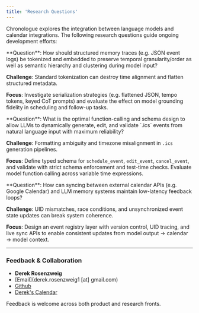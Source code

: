 ```yaml
---
title: 'Research Questions'
---
```


Chronologue explores the integration between language models and calendar integrations. The following research questions guide ongoing development efforts:

<AccordionGroup>

<Accordion title="Temporal Embedding and Tokens">
  **Question**: How should structured memory traces (e.g. JSON event logs) be tokenized and embedded to preserve temporal granularity/order as well as semantic hierarchy and clustering during model input?

  **Challenge**: Standard tokenization can destroy time alignment and flatten structured metadata.

  **Focus**: Investigate serialization strategies (e.g. flattened JSON, tempo tokens, keyed CoT prompts) and evaluate the effect on model grounding fidelity in scheduling and follow-up tasks.
</Accordion>

<Accordion title="Function Calling and Validation">
  **Question**: What is the optimal function-calling and schema design to allow LLMs to dynamically generate, edit, and validate `.ics` events from natural language input with maximum reliability?

  **Challenge**: Formatting ambiguity and timezone misalignment in `.ics` generation pipelines.

  **Focus**: Define typed schema for `schedule_event`, `edit_event`, `cancel_event`, and validate with strict schema enforcement and test-time checks. Evaluate model function calling across variable time expressions.
</Accordion>

<Accordion title="Latency of Calendar Integrations">
  **Question**: How can syncing between external calendar APIs (e.g. Google Calendar) and LLM memory systems maintain low-latency feedback loops?

  **Challenge**: UID mismatches, race conditions, and unsynchronized event state updates can break system coherence.

  **Focus**: Design an event registry layer with version control, UID tracing, and live sync APIs to enable consistent updates from model output → calendar → model context.
</Accordion>

</AccordionGroup>

---

### Feedback & Collaboration

- **Derek Rosenzweig**  
- [Email](derek.rosenzweig1 [at] gmail.com)
- [Github](https://github.com/dr2633)
- [Derek's Calendar](https://cal.com/derek-rosenzweig-zpj68b/30min?overlayCalendar=true)
  
Feedback is welcome across both product and research fronts.
